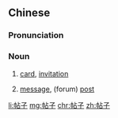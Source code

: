 ==Chinese==
{{zh-forms}}

===Pronunciation===
{{zh-pron
|m=tiězi
|c=tip3 zi2
|cat=n
}}

===Noun===
{{zh-noun}}

# [[card]], [[invitation]]
# {{lb|zh|Internet}} [[message]], (forum) [[post]]

[[li:帖子]]
[[mg:帖子]]
[[chr:帖子]]
[[zh:帖子]]